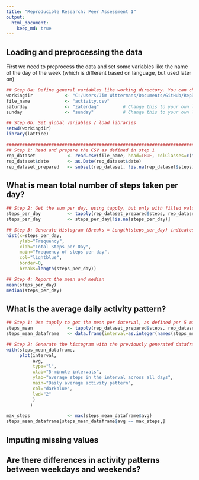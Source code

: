 ```yaml
---
title: "Reproducible Research: Peer Assessment 1"
output: 
  html_document:
    keep_md: true
---
```



## Loading and preprocessing the data

First we need to preprocess the data and set some variables like the name of the day of the week (which is different based on language, but used later on)


```r
## Step 0a: Define general variables like working directory. You can change this to something that suits you to test the script!
workingdir            <- "C:/Users/Jim Wittermans/Documents/GitHub/RepData_PeerAssessment1/activity/" ## Emptied for my own privacy ;-)
file_name             <- "activity.csv"
saturday              <- "zaterdag"         # Change this to your own language; warning: case sensitive!
sunday                <- "sunday"           # Change this to your own language; warning: case sensitive!

## Step 0b: Set global variables / load libraries
setwd(workingdir)
library(lattice)

######################################################################################### --- PART 1 --- #########################################################
## Step 1: Read and prepare the CSV as defined in step 1 
rep_dataset            <- read.csv(file_name, head=TRUE, colClasses=c("integer", "character", "integer"), na.strings="NA")
rep_dataset$date       <- as.Date(rep_dataset$date)
rep_dataset_prepared   <- subset(rep_dataset, !is.na(rep_dataset$steps))
```


## What is mean total number of steps taken per day?

```r
## Step 2: Get the sum per day, using tapply, but only with filled values.
steps_per_day          <- tapply(rep_dataset_prepared$steps, rep_dataset_prepared$date, sum, na.rm=TRUE, simplify=T)
steps_per_day          <- steps_per_day[!is.na(steps_per_day)]

## Step 3: Generate Histogram (Breaks = Length(steps_per_day) indicates how many different bars have to appear, based on the amount of different records)
hist(x=steps_per_day,
     ylab="Frequency",
     xlab="Total Steps per Day",
     main="Frequency of steps per day",     
     col="lightblue",
     border=0,
     breaks=length(steps_per_day))

## Step 4: Report the mean and median
mean(steps_per_day)
median(steps_per_day)
```


## What is the average daily activity pattern?

```r
## Step 1: Use tapply to get the mean per interval, as defined per 5 minutes in the dataset
steps_mean             <- tapply(rep_dataset_prepared$steps, rep_dataset_prepared$interval, mean, na.rm=TRUE, simplify=T)
steps_mean_dataframe   <- data.frame(interval=as.integer(names(steps_mean)), avg=steps_mean)

## Step 2: Generate the histogram with the previously generated dataframe.
with(steps_mean_dataframe,
     plot(interval,
          avg,
          type="l",
          xlab="5-minute intervals",
          ylab="average steps in the interval across all days",
          main="Daily average activity pattern",
          col="darkblue",
          lwd="2"
          )
         )

max_steps              <- max(steps_mean_dataframe$avg)
steps_mean_dataframe[steps_mean_dataframe$avg == max_steps,]
```

## Imputing missing values



## Are there differences in activity patterns between weekdays and weekends?
